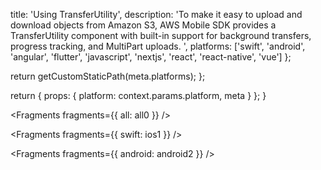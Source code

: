 
  title: 'Using TransferUtility',
  description:
    'To make it easy to upload and download objects from Amazon S3, AWS Mobile SDK provides a TransferUtility component with built-in support for background transfers, progress tracking, and MultiPart uploads. ',
  platforms: ['swift', 'android', 'angular', 'flutter', 'javascript', 'nextjs', 'react', 'react-native', 'vue']
};

  return getCustomStaticPath(meta.platforms);
};

  return {
    props: {
      platform: context.params.platform,
      meta
    }
  };
}


<Fragments fragments={{ all: all0 }} />


<Fragments fragments={{ swift: ios1 }} />


<Fragments fragments={{ android: android2 }} />

